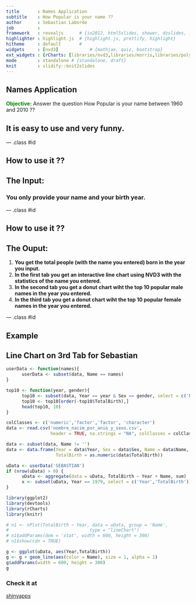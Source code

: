 ```yaml
---
title       : Names Application
subtitle    : How Popular is your name ??
author      : Sebastian Laborde
job         : 
framework   : revealjs      # {io2012, html5slides, shower, dzslides, ...}
highlighter : highlight.js  # {highlight.js, prettify, highlight}
hitheme     : default       # 
widgets     : [nvd3]            # {mathjax, quiz, bootstrap}
ext_widgets : {rCharts: [libraries/nvd3,libraries/morris,libraries/polycharts]}
mode        : standalone # {standalone, draft}
knit        : slidify::knit2slides
---
```


## Names Application

<span style="color:green; font-weight:bold">Objective:</span>
Answer the question How Popular is your name between 1960 and 2010 ??

## It is easy to use and very funny.

--- .class #id 

## How to use it ??

## The Input:
### You only provide your name and your birth year.


--- .class #id 

## How to use it ??

## The Ouput:

1. **You get the total people (with the name you entered) born in the year you input.** 
2. **In the first tab you get an interactive line chart using NVD3 with the statistics of the name you entered.**
3. **In the second tab you get a donut chart wiht the top 10 popular male names in the year you entered.**
4. **In the third tab you get a donut chart wiht the top 10 popular female names in the year you entered.**

--- .class #id 

## Example

## Line Chart on 3rd Tab for Sebastian


```r
userData <- function(names){
      userData <- subset(data, Name == names)
}

top10 <- function(year, gender){
      top10 <- subset(data, Year == year & Sex == gender, select = c('Name','TotalBirth'))
      top10 <- top10[order(-top10$TotalBirth),]
      head(top10, 10)
}

colClasses <- c('numeric','factor','factor', 'character')
data <- read.csv('nombre_nacim_por_anio_y_sexo.csv', 
                 header = TRUE, na.strings = "NA", colClasses = colClasses,  skipNul = TRUE)

data <- subset(data, Name != '') 
data <- data.frame(Year = data$Year, Sex = data$Sex, Name = data$Name, 
                   TotalBirth = as.numeric(data$TotalBirth))

uData <- userData('SEBASTIAN')
if (nrow(uData) > 0) {
      uData <- aggregate(data = uData, TotalBirth ~ Year + Name, sum) 
      x <- subset(uData, Year == 1979, select = c('Year','TotalBirth'))
}
```

```r
library(ggplot2)
library(devtools)
library(rCharts)
library(knitr)

# n1 <- nPlot(TotalBirth ~ Year, data = uData, group = 'Name', 
#                               type = "lineChart")
# n1$addParams(dom = 'stat', width = 600, height = 300)
# n1$show(cdn = TRUE)

g <- ggplot(uData, aes(Year,TotalBirth))
g <- g + geom_line(aes(color = Name), size = 1, alpha = 1)
g$addParams(width = 600, height = 300)
g
```




### Check it at 
[shinyapps](https://slaborde.shinyapps.io/workspace/)



